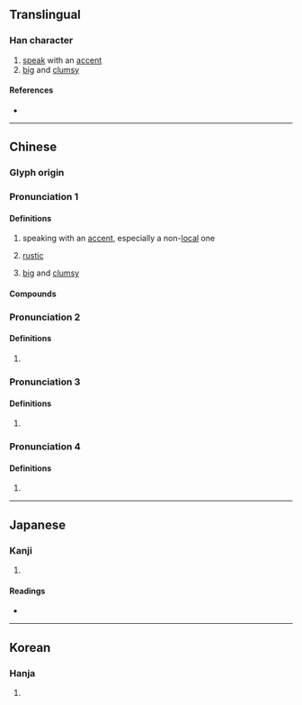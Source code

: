 {{also|誇}}
{{character info/new}}
==Translingual==

===Han character===
{{Han char|rn=9|rad=人|as=06|sn=8|four=24227|canj=OKMS|ids=⿰亻夸}}

# [[speak]] with an [[accent]]
# [[big]] and [[clumsy]]

====References====
* {{Han ref|kx=0101.220|dkj=00585|dj=0215.030|hdz=10146.070|uh=4F89|ud=20361|bh=CBBA|bd=52154}}

----

==Chinese==
{{zh-forms}}

===Glyph origin===
{{Han etym}}

===Pronunciation 1===
{{zh-pron
|m=kuǎ
|c=kwaa2
|ma=
|cat=v,a
}}

====Definitions====
{{zh-hanzi}}

# {{lb|zh|dialectal}} speaking with an [[accent]], especially a non-[[local]] one
# {{lb|zh|dialectal}} [[rustic]]
# {{lb|zh|dialectal}} [[big]] and [[clumsy]]

====Compounds====
{{zh-der|蠻不蠻，侉不侉|侉子}}

===Pronunciation 2===
{{zh-pron
|m=huá
|cat=
}}

====Definitions====
{{zh-hanzi}}

# {{rfdef|lang=zh}}

===Pronunciation 3===
{{zh-pron
|m=è
|mc=y
|oc=y
|cat=
}}

====Definitions====
{{zh-hanzi}}

# {{rfdef|lang=zh}}

===Pronunciation 4===
{{zh-pron
|m=wú
|cat=
}}

====Definitions====
{{zh-hanzi}}

# {{rfdef|lang=zh}}

----

==Japanese==

===Kanji===
{{ja-kanji|grade=|rs=人06}}

# {{defn|lang=ja|sort=人06}}

====Readings====
* {{ja-readings|on=[[か]] (ka), [[け]] (ke), [[あ]] (a)|kun=[[おごる]] (ogoru), [[ほこる]] (hokoru)}}

----

==Korean==

===Hanja===
{{ko-hanja|hangeul=과|rv=gwa|mr=kwa}}

# {{defn|lang=ko|sort=人06}}